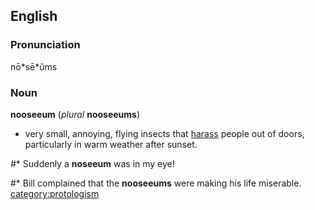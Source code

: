 == English ==
=== Pronunciation ===
nō*sē*ŭms
=== Noun ===
'''nooseeum''' (''plural'' '''nooseeums''')
* very small, annoying, flying insects that [[harass]] people out of doors, particularly in warm weather after sunset.
#* Suddenly a '''noseeum''' was in my eye!
#* Bill complained that the '''nooseeums''' were making his life miserable.
[[category:protologism]]